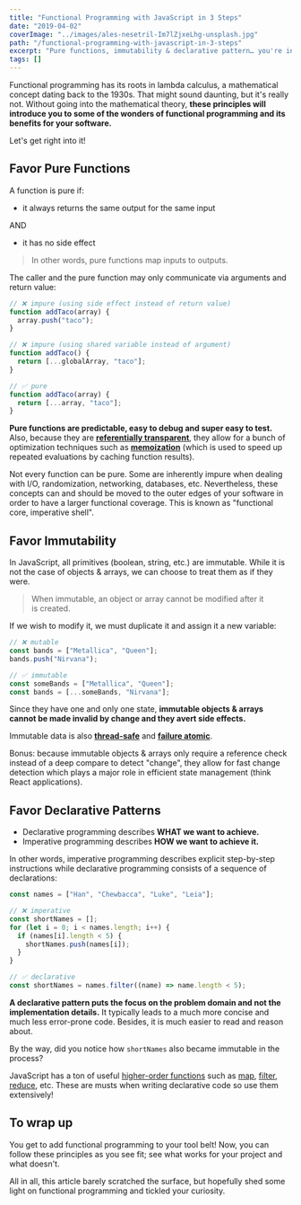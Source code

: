 ```yaml
---
title: "Functional Programming with JavaScript in 3 Steps"
date: "2019-04-02"
coverImage: "../images/ales-nesetril-Im7lZjxeLhg-unsplash.jpg"
path: "/functional-programming-with-javascript-in-3-steps"
excerpt: "Pure functions, immutability & declarative pattern… you're in for a treat."
tags: []
---
```


Functional programming has its roots in lambda calculus, a mathematical concept dating back to the 1930s.
That might sound daunting, but it's really not.
Without going into the mathematical theory, **these principles will introduce you to some of the wonders of functional programming and its benefits for your software.**

Let's get right into it!

## Favor Pure Functions

A function is pure if:

- it always returns the same output for the same input

AND

- it has no side effect

> In other words, pure functions map inputs to outputs.

The caller and the pure function may only communicate via arguments and return value:

```js
// ❌ impure (using side effect instead of return value)
function addTaco(array) {
  array.push("taco");
}

// ❌ impure (using shared variable instead of argument)
function addTaco() {
  return [...globalArray, "taco"];
}

// ✅ pure
function addTaco(array) {
  return [...array, "taco"];
}
```

**Pure functions are predictable, easy to debug and super easy to test.** Also, because they are **[referentially transparent](https://en.wikipedia.org/wiki/Referential_transparency)**, they allow for a bunch of optimization techniques such as **[memoization](https://en.wikipedia.org/wiki/Memoization)** (which is used to speed up repeated evaluations by caching function results).

Not every function can be pure.
Some are inherently impure when dealing with I/O, randomization, networking, databases, etc.
Nevertheless, these concepts can and should be moved to the outer edges of your software in order to have a larger functional coverage.
This is known as "functional core, imperative shell".

## Favor Immutability

In JavaScript, all primitives (boolean, string, etc.) are immutable. While it is not the case of objects & arrays, we can choose to treat them as if they were.

> When immutable, an object or array cannot be modified after it is created.

If we wish to modify it, we must duplicate it and assign it a new variable:

```js
// ❌ mutable
const bands = ["Metallica", "Queen"];
bands.push("Nirvana");

// ✅ immutable
const someBands = ["Metallica", "Queen"];
const bands = [...someBands, "Nirvana"];
```

Since they have one and only one state, **immutable objects & arrays cannot be made invalid by change and they avert side effects.**

Immutable data is also **[thread-safe](https://en.wikipedia.org/wiki/Thread_safety)** and **[failure atomic](https://stackoverflow.com/a/29843251/1620780)**.

Bonus: because immutable objects & arrays only require a reference check instead of a deep compare to detect "change", they allow for fast change detection which plays a major role in efficient state management (think React applications).

## Favor Declarative Patterns

- Declarative programming describes **WHAT we want to achieve.**
- Imperative programming describes **HOW we want to achieve it.**

In other words, imperative programming describes explicit step-by-step instructions while declarative programming consists of a sequence of declarations:

```js
const names = ["Han", "Chewbacca", "Luke", "Leia"];

// ❌ imperative
const shortNames = [];
for (let i = 0; i < names.length; i++) {
  if (names[i].length < 5) {
    shortNames.push(names[i]);
  }
}

// ✅ declarative
const shortNames = names.filter((name) => name.length < 5);
```

**A declarative pattern puts the focus on the problem domain and not the implementation details.** It typically leads to a much more concise and much less error-prone code. Besides, it is much easier to read and reason about.

By the way, did you notice how `shortNames` also became immutable in the process?

JavaScript has a ton of useful [higher-order functions](https://en.wikipedia.org/wiki/Higher-order_function) such as [map](https://developer.mozilla.org/en-US/docs/Web/JavaScript/Reference/Global_Objects/Array/map), [filter](https://developer.mozilla.org/en-US/docs/Web/JavaScript/Reference/Global_Objects/Array/filter), [reduce](https://developer.mozilla.org/en-US/docs/Web/JavaScript/Reference/Global_Objects/Array/reduce), etc.
These are musts when writing declarative code so use them extensively!

## To wrap up

You get to add functional programming to your tool belt!
Now, you can follow these principles as you see fit; see what works for your project and what doesn't.

All in all, this article barely scratched the surface, but hopefully shed some light on functional programming and tickled your curiosity.
